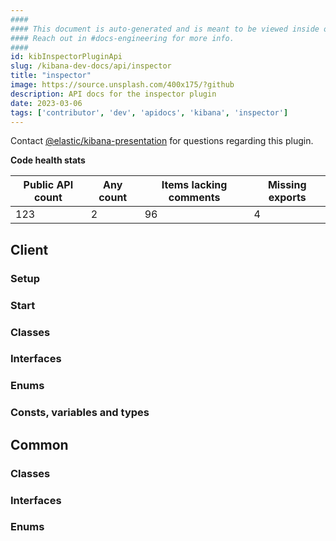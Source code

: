 ```yaml
---
####
#### This document is auto-generated and is meant to be viewed inside our experimental, new docs system.
#### Reach out in #docs-engineering for more info.
####
id: kibInspectorPluginApi
slug: /kibana-dev-docs/api/inspector
title: "inspector"
image: https://source.unsplash.com/400x175/?github
description: API docs for the inspector plugin
date: 2023-03-06
tags: ['contributor', 'dev', 'apidocs', 'kibana', 'inspector']
---
```




Contact [@elastic/kibana-presentation](https://github.com/orgs/elastic/teams/kibana-presentation) for questions regarding this plugin.

**Code health stats**

| Public API count  | Any count | Items lacking comments | Missing exports |
|-------------------|-----------|------------------------|-----------------|
| 123 | 2 | 96 | 4 |

## Client

### Setup
<DocDefinitionList data={[inspectorObj.client.setup]}/>

### Start
<DocDefinitionList data={[inspectorObj.client.start]}/>

### Classes
<DocDefinitionList data={inspectorObj.client.classes}/>

### Interfaces
<DocDefinitionList data={inspectorObj.client.interfaces}/>

### Enums
<DocDefinitionList data={inspectorObj.client.enums}/>

### Consts, variables and types
<DocDefinitionList data={inspectorObj.client.misc}/>

## Common

### Classes
<DocDefinitionList data={inspectorObj.common.classes}/>

### Interfaces
<DocDefinitionList data={inspectorObj.common.interfaces}/>

### Enums
<DocDefinitionList data={inspectorObj.common.enums}/>

